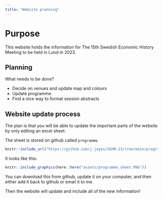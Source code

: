 ```yaml
---
title: "Website planning"
---
```


# Purpose

This website holds the information for The 15th Swedish Economic History Meeting to be held in Lund in 2023.

## Planning

What needs to be done?

- Decide on venues and update map and colours
- Update programme
- Find a nice way to format session abstracts

## Website update process

The plan is that you will be able to update the important parts of the website by only editing an excel sheet.

The sheet is stored on github called `programme`.

```r
knitr::include_url("https://github.com/j-jayes/SEHM-23/tree/main/programme")
```

It looks like this:

```r
knitr::include_graphics(here::here("assets/programme_sheet.PNG"))
```

You can download this from github, update it on your computer, and then either add it back to github or email it to me.

Then the website will update and include all of the new information!
